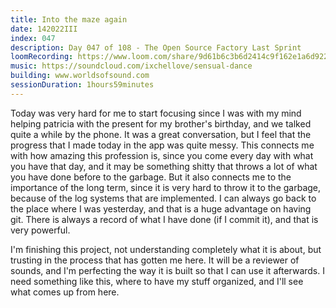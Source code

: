 ```yaml
---
title: Into the maze again
date: 142022III
index: 047
description: Day 047 of 108 - The Open Source Factory Last Sprint
loomRecording: https://www.loom.com/share/9d61b6c3b6d2414c9f162e1a6d922d3a
music: https://soundcloud.com/ixchellove/sensual-dance
building: www.worldsofsound.com
sessionDuration: 1hours59minutes
---
```


Today was very hard for me to start focusing since I was with my mind helping patricia with the present for my brother's birthday, and we talked quite a while by the phone. It was a great conversation, but I feel that the progress that I made today in the app was quite messy. This connects me with how amazing this profession is, since you come every day with what you have that day, and it may be something shitty that throws a lot of what you have done before to the garbage. But it also connects me to the importance of the long term, since it is very hard to throw it to the garbage, because of the log systems that are implemented. I can always go back to the place where I was yesterday, and that is a huge advantage on having git. There is always a record of what I have done (if I commit it), and that is very powerful.

I'm finishing this project, not understanding completely what it is about, but trusting in the process that has gotten me here. It will be a reviewer of sounds, and I'm perfecting the way it is built so that I can use it afterwards. I need something like this, where to have my stuff organized, and I'll see what comes up from here.
